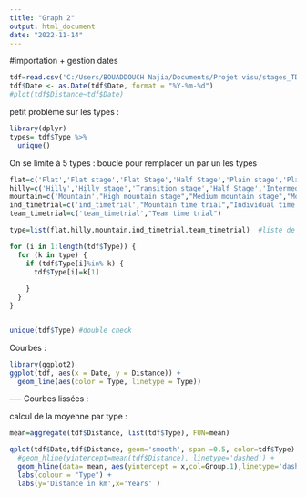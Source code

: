 ```yaml
---
title: "Graph 2"
output: html_document
date: "2022-11-14"
---
```


#importation + gestion dates

```r
tdf=read.csv('C:/Users/BOUADDOUCH Najia/Documents/Projet visu/stages_TDF.csv',sep=';')
tdf$Date <- as.Date(tdf$Date, format = "%Y-%m-%d")
#plot(tdf$Distance~tdf$Date)

```
petit problème sur les types :

```r
library(dplyr)
types= tdf$Type %>%
  unique()
```

On se limite à 5 types : boucle pour remplacer un par un les types 

```r
flat=c('Flat','Flat stage','Flat Stage','Half Stage','Plain stage','Plain stage with cobblestones',"Flat cobblestone stage" )
hilly=c('Hilly','Hilly stage','Transition stage','Half Stage','Intermediate stage')
mountain=c('Mountain',"High mountain stage","Medium mountain stage","Mountain Stage" ,"Stage with mountain(s)" ,"Mountain stage" ,"Stage with mountain")
ind_timetrial=c('ind_timetrial',"Mountain time trial","Individual time trial")
team_timetrial=c('team_timetrial',"Team time trial")

type=list(flat,hilly,mountain,ind_timetrial,team_timetrial)  #liste de vecteurs

for (i in 1:length(tdf$Type)) {
  for (k in type) {
    if (tdf$Type[i]%in% k) {
      tdf$Type[i]=k[1]
      
    }
  }
}


unique(tdf$Type) #double check
```

Courbes :

```r
library(ggplot2)
ggplot(tdf, aes(x = Date, y = Distance)) + 
  geom_line(aes(color = Type, linetype = Type))  

```

----- Courbes lissées : 

calcul de la moyenne par type :
```r

mean=aggregate(tdf$Distance, list(tdf$Type), FUN=mean) 

```


```r

qplot(tdf$Date,tdf$Distance, geom='smooth', span =0.5, color=tdf$Type) +
  #geom_hline(yintercept=mean(tdf$Distance), linetype='dashed') +
  geom_hline(data= mean, aes(yintercept = x,col=Group.1),linetype='dashed') +
  labs(colour = "Type") + 
  labs(y='Distance in km',x='Years' )







  
```




